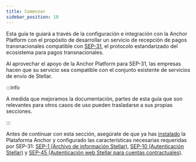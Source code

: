 ```yaml
---
title: Comenzar
sidebar_position: 10
---
```


Esta guía te guiará a través de la configuración e integración con la Anchor Platform con el propósito de desarrollar un servicio de recepción de pagos transnacionales compatible con [SEP-31][sep-31], el protocolo estandarizado del ecosistema para pagos transnacionales.

Al aprovechar el apoyo de la Anchor Platform para SEP-31, las empresas hacen que su servicio sea compatible con el conjunto existente de servicios de envío de Stellar.

:::info

A medida que mejoramos la documentación, partes de esta guía que son relevantes para otros casos de uso pueden trasladarse a sus propias secciones.

:::

Antes de continuar con esta sección, asegúrate de que ya has [instalado][installation-ap] la Plataforma Anchor y configurado las características necesarias requeridas por SEP-31: [SEP-1 (Archivo de información Stellar)][sep1-ap], [SEP-10 (Autenticación Stellar)][sep10-ap] y [SEP-45 (Autenticación web Stellar para cuentas contractuales)][sep45-ap].

[sep-31]: https://github.com/stellar/stellar-protocol/blob/master/ecosystem/sep-0031.md
[installation-ap]: ../../admin-guide/getting-started.mdx
[sep1-ap]: ../sep1/README.mdx
[sep10-ap]: ../sep10/README.mdx
[sep45-ap]: ../sep45/README.mdx

